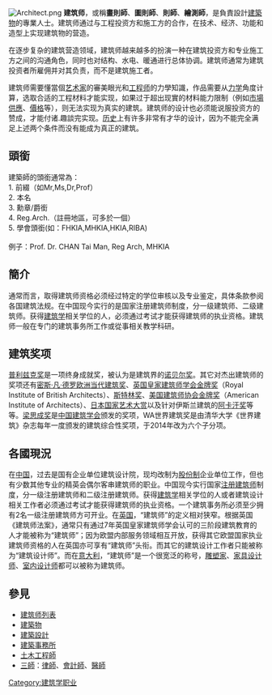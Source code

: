 {{Unreferenced |time=2018-05-13T23:18:32+00:00 }}
[[File:Architect.png|thumb]]
'''建筑师'''，或稱'''畫則師'''、'''圖則師'''、'''則師'''、'''繪測師'''，是負責設計[[建築物|建築物]]的專業人士。建筑师通过与工程投资方和施工方的合作，在技术、经济、功能和造型上实现建筑物的营造。

在逐步复杂的建筑营造领域，建筑师越来越多的扮演一种在建筑投资方和专业施工方之间的沟通角色，同时也对结构、水电、暖通进行总体协调。建筑师通常为建筑投资者所雇佣并对其负责，而不是建筑施工者。

建筑师需要懂當個[[艺术家|艺术家]]的審美眼光和[[工程师|工程师]]的力學知識，作品需要从[[力学|力学]]角度计算，选取合适的工程材料才能实现，如果过于超出现實的材料能力限制（例如[[市場供應|市場供應]]、[[價格|價格]]等），则无法实现为真实的建筑。建筑师的设计也必须能说服投资方的赞成，才能付诸.趣談完实现。[[历史|历史]]上有许多非常有才华的设计，因为不能完全满足上述两个条件而没有能成为真正的建筑。

==頭銜==
建築師的頭銜通常為：<br>
1. 前綴（如Mr,Ms,Dr,Prof）<br>
2. 本名<br>
3. 勳章/爵銜<br>
4. Reg.Arch.（註冊地區，可多於一個）<br>
5. 學會頭銜(如：FHKIA,MHKIA,HKIA,RIBA)<br>
<br>例子：Prof. Dr. CHAN Tai Man, Reg Arch, MHKIA

==簡介==
通常而言，取得建筑师资格必须经过特定的学位审核以及专业鉴定，具体条款参阅各国建筑法规。在中国现今实行的是国家注册建筑师制度，分一级建筑师、二级建筑师。获得[[建筑学|建筑学]]相关学位的人，必须通过考试才能获得建筑师的执业资格。建筑师一般在专门的建筑事务所工作或從事相关教学科研。

== 建筑奖项 ==
[[普利兹克奖|普利兹克奖]]是一项终身成就奖，被认为是建筑界的[[诺贝尔奖|诺贝尔奖]]。其它对杰出建筑师的奖项还有[[密斯·凡·德罗欧洲当代建筑奖|密斯·凡·德罗欧洲当代建筑奖]]、[[英国皇家建筑师学会金牌奖|英国皇家建筑师学会金牌奖]]（Royal Institute of British Architects）、[[斯特林奖|斯特林奖]]、[[美国建筑师协会金牌奖|美国建筑师协会金牌奖]]（American Institute of Architects）、[[日本国家艺术大赏|日本国家艺术大赏]]以及针对伊斯兰建筑的[[阿卡汗奖|阿卡汗奖]]等等。[[梁思成奖|梁思成奖]]是[[中国建筑学会|中国建筑学会]]颁发的奖项，WA世界建筑奖是由清华大学《世界建筑》杂志每年一度颁发的建筑综合性奖项，于2014年改为六个子分项。

==各國現況==

在[[中国|中国]]，过去是国有企业单位建筑设计院，现均改制为[[股份制|股份制]]企业单位工作，但也有少数其他专业的精英会偶尔客串建筑师的职业。中国现今实行国家[[注册建筑师|注册建筑师]]制度，分一级注册建筑师和二级注册建筑师。获得[[建筑学|建筑学]]相关学位的人或者建筑设计相关工作者必须通过考试才能获得建筑师的执业资格。一个建筑事务所必须至少拥有2名一级注册建筑师方可开业。在[[英国|英国]]，“建筑师”的定义相对狭窄。根据英国《建筑师法案》，通常只有通过7年英国皇家建筑师学会认可的三阶段建筑教育的人才能被称为“建筑师”；因为欧盟内部服务领域相互开放，获得其它欧盟国家执业建筑师资格的人在英国亦可享有“建筑师”头衔。而其它的建筑设计工作者只能被称为“建筑设计师”。而在[[意大利|意大利]]，“建筑师”是一个很宽泛的称号，[[雕塑家|雕塑家]]、[[家具设计师|家具设计师]]、[[室内设计师|室内设计师]]都可以被称为建筑师。

== 參見 ==
{{wikisource|建築師法}}
* [[建筑师列表|建筑师列表]]
*[[建築物|建築物]]
*[[建築設計|建築設計]]
*[[建築事務所|建築事務所]]
*[[土木工程師|土木工程師]]
* [[三师_(消歧义)|三師]]：[[律師|律師]]、[[會計師|會計師]]、[[醫師|醫師]]

{{建筑}}
{{Authority control}}
[[Category:建筑学职业|Category:建筑学职业]]